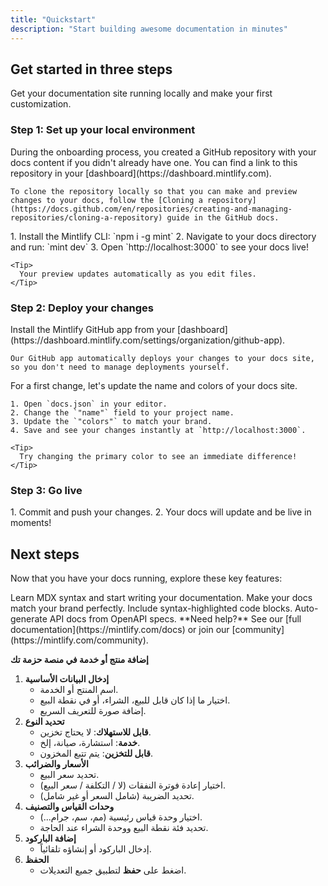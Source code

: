 ```yaml
---
title: "Quickstart"
description: "Start building awesome documentation in minutes"
---
```


## Get started in three steps

Get your documentation site running locally and make your first customization.

### Step 1: Set up your local environment

<AccordionGroup>
  <Accordion title="Clone your docs locally" icon="copy">
    During the onboarding process, you created a GitHub repository with your docs content if you didn't already have one. You can find a link to this repository in your [dashboard](https://dashboard.mintlify.com).

    To clone the repository locally so that you can make and preview changes to your docs, follow the [Cloning a repository](https://docs.github.com/en/repositories/creating-and-managing-repositories/cloning-a-repository) guide in the GitHub docs.
  </Accordion>
  <Accordion title="Start the preview server" icon="rectangle-terminal">
    1. Install the Mintlify CLI: `npm i -g mint`
    2. Navigate to your docs directory and run: `mint dev`
    3. Open `http://localhost:3000` to see your docs live!

    <Tip>
      Your preview updates automatically as you edit files.
    </Tip>
  </Accordion>
</AccordionGroup>

### Step 2: Deploy your changes

<AccordionGroup>
  <Accordion title="Install our GitHub app" icon="github">
    Install the Mintlify GitHub app from your [dashboard](https://dashboard.mintlify.com/settings/organization/github-app).

    Our GitHub app automatically deploys your changes to your docs site, so you don't need to manage deployments yourself.
  </Accordion>
  <Accordion title="Update your site name and colors" icon="palette">
    For a first change, let's update the name and colors of your docs site.

    1. Open `docs.json` in your editor.
    2. Change the `"name"` field to your project name.
    3. Update the `"colors"` to match your brand.
    4. Save and see your changes instantly at `http://localhost:3000`.

    <Tip>
      Try changing the primary color to see an immediate difference!
    </Tip>
  </Accordion>
</AccordionGroup>

### Step 3: Go live

<Accordion title="Publish your docs" icon="rocket">
  1. Commit and push your changes.
  2. Your docs will update and be live in moments!
</Accordion>

## Next steps

Now that you have your docs running, explore these key features:

<CardGroup cols={2}>
  <Card title="Write Content" icon="pen-to-square" href="/essentials/markdown">
    Learn MDX syntax and start writing your documentation.
  </Card>
  <Card title="Customize style" icon="palette" href="/essentials/settings">
    Make your docs match your brand perfectly.
  </Card>
  <Card title="Add code examples" icon="square-code" href="/essentials/code">
    Include syntax-highlighted code blocks.
  </Card>
  <Card title="API documentation" icon="code" href="/api-reference/introduction">
    Auto-generate API docs from OpenAPI specs.
  </Card>
</CardGroup>

<Note>
  **Need help?** See our [full documentation](https://mintlify.com/docs) or join our [community](https://mintlify.com/community).
</Note>

**إضافة منتج أو خدمة في منصة حزمة تك**

1. **إدخال البيانات الأساسية**
   - اسم المنتج أو الخدمة.
   - اختيار ما إذا كان قابل للبيع، الشراء، أو في نقطة البيع.
   - إضافة صورة للتعريف السريع.
2. **تحديد النوع**
   - **قابل للاستهلاك**: لا يحتاج تخزين.
   - **خدمة**: استشارة، صيانة، إلخ.
   - **قابل للتخزين**: يتم تتبع المخزون.
3. **الأسعار والضرائب**
   - تحديد سعر البيع.
   - اختيار إعادة فوترة النفقات (لا / التكلفة / سعر البيع).
   - تحديد الضريبة (شامل السعر أو غير شامل).
4. **وحدات القياس والتصنيف**
   - اختيار وحدة قياس رئيسية (مم، سم، جرام...).
   - تحديد فئة نقطة البيع ووحدة الشراء عند الحاجة.
5. **إضافة الباركود**
   - إدخال الباركود أو إنشاؤه تلقائياً.
6. **الحفظ**
   - اضغط على **حفظ** لتطبيق جميع التعديلات.